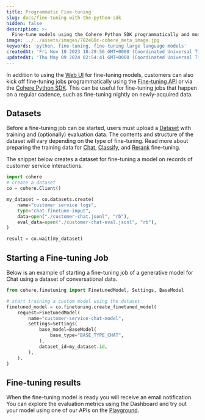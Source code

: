 ```yaml
---
title: Programmatic Fine-tuning
slug: docs/fine-tuning-with-the-python-sdk
hidden: false
description: >-
  Fine-tune models using the Cohere Python SDK programmatically and monitor the results through the Dashboard Web UI.
image: ../../assets/images/782e60c-cohere_meta_image.jpg
keywords: 'python, fine-tuning, fine-tuning large language models'
createdAt: 'Fri Nov 10 2023 18:29:56 GMT+0000 (Coordinated Universal Time)'
updatedAt: 'Thu May 09 2024 02:54:41 GMT+0000 (Coordinated Universal Time)'
---
```

In addition to using the [Web UI](/docs/fine-tuning-with-the-web-ui) for fine-tuning models, customers can also kick off fine-tuning jobs programmatically using the [Fine-tuning API](/reference/listfinetunedmodels) or via the [Cohere Python SDK](https://pypi.org/project/cohere/). This can be useful for fine-tuning jobs that happen on a regular cadence, such as fine-tuning nightly on newly-acquired data.

## Datasets

Before a fine-tuning job can be started, users must upload a [Dataset](/docs/datasets) with training and (optionally) evaluation data. The contents and structure of the dataset will vary depending on the type of fine-tuning. Read more about preparing the training data for [Chat](/docs/chat-preparing-the-data), [Classify](/docs/classify-preparing-the-data), and [Rerank](/docs/rerank-preparing-the-data) fine-tuning.

The snippet below creates a dataset for fine-tuning a model on records of customer service interactions.

```python PYTHON
import cohere
# create a dataset
co = cohere.Client()

my_dataset = co.datasets.create(
    name="customer service logs",
    type="chat-finetune-input",
    data=open("./customer-chat.jsonl", "rb"),
    eval_data=open("./customer-chat-eval.jsonl", "rb"),
)

result = co.wait(my_dataset)
```

## Starting a Fine-tuning Job

Below is an example of starting a fine-tuning job of a generative model for Chat using a dataset of conversational data.

```python PYTHON
from cohere.finetuning import FinetunedModel, Settings, BaseModel

# start training a custom model using the dataset
finetuned_model = co.finetuning.create_finetuned_model(
    request=FinetunedModel(
        name="customer-service-chat-model",
        settings=Settings(
            base_model=BaseModel(
                base_type="BASE_TYPE_CHAT",
            ),
            dataset_id=my_dataset.id,
        ),
    ),
)
```

## Fine-tuning results

When the fine-tuning model is ready you will receive an email notification. You can explore the evaluation metrics using the Dashboard and try out your model using one of our APIs on the [Playground](https://dashboard.cohere.com/welcome/login?redirect_uri=%2Fplayground%2Fchat).

